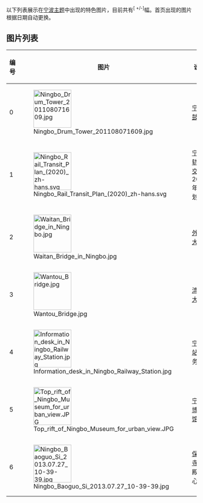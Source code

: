 以下列表展示在[[Portal:宁波|宁波主题]]中出现的特色图片，目前共有'''{{Portal:宁波/特色图片/总数}}'''<sup><span class="plainlinks">[{{fullurl:Portal:宁波/特色图片/总数|action=edit}} +/-]</span></sup>幅。首页出现的图片根据日期自动更换。

== 图片列表 ==
{| class="wikitable sortable"
|-
! 编号
! 图片
! 说明
! class="unsortable" | 链接
|-
| 0
| style="padding: 0" | [[File:Ningbo_Drum_Tower_201108071609.jpg|100px]]
| [[宁波鼓楼|宁波鼓楼]]
| [[Portal:宁波/特色图片/0|Portal:宁波/特色图片/0]]
|-
| 1
| style="padding: 0" | [[File:Ningbo_Rail_Transit_Plan_(2020)_zh-hans.svg|100px]]
| [[宁波轨道交通|宁波轨道交通]]2020年规划
| [[Portal:宁波/特色图片/1|Portal:宁波/特色图片/1]]
|-
| 2
| style="padding: 0" | [[File:Waitan_Bridge_in_Ningbo.jpg|100px]]
| [[外滩大桥|外滩大桥]]
| [[Portal:宁波/特色图片/2|Portal:宁波/特色图片/2]]
|-
| 3
| style="padding: 0" | [[File:Wantou_Bridge.jpg|100px]]
| [[湾头大桥|湾头大桥]]
| [[Portal:宁波/特色图片/3|Portal:宁波/特色图片/3]]
|-
| 4
| style="padding: 0" | [[File:Information_desk_in_Ningbo_Railway_Station.jpg|100px]]
| [[宁波站|宁波站]]服务台
| [[Portal:宁波/特色图片/4|Portal:宁波/特色图片/4]]
|-
| 5
| style="padding: 0" | [[File:Top_rift_of_Ningbo_Museum_for_urban_view.JPG|100px]]
| [[宁波博物馆|宁波博物馆]]
| [[Portal:宁波/特色图片/5|Portal:宁波/特色图片/5]]
|-
| 6
| style="padding: 0" | [[File:Ningbo_Baoguo_Si_2013.07.27_10-39-39.jpg|100px]]
| [[保国寺|保国寺]]大殿当心间
| [[Portal:宁波/特色图片/6|Portal:宁波/特色图片/6]]
|}